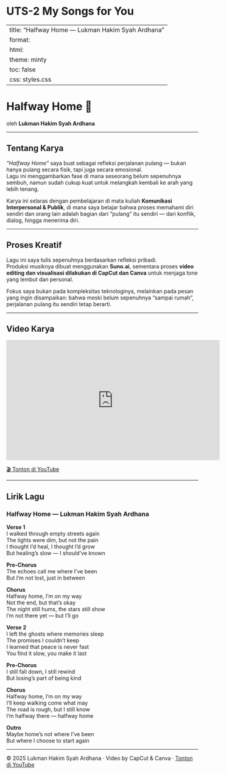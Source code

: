 # UTS-2 My Songs for You

---
title: "Halfway Home — Lukman Hakim Syah Ardhana"
format: 
  html:
    theme: minty
    toc: false
    css: styles.css
---

# Halfway Home 🎵
oleh **Lukman Hakim Syah Ardhana**

---

## Tentang Karya

*“Halfway Home”* saya buat sebagai refleksi perjalanan pulang — bukan hanya pulang secara fisik, tapi juga secara emosional.  
Lagu ini menggambarkan fase di mana seseorang belum sepenuhnya sembuh, namun sudah cukup kuat untuk melangkah kembali ke arah yang lebih tenang.

Karya ini selaras dengan pembelajaran di mata kuliah **Komunikasi Interpersonal & Publik**, di mana saya belajar bahwa proses memahami diri sendiri dan orang lain adalah bagian dari “pulang” itu sendiri — dari konflik, dialog, hingga menerima diri.

---

## Proses Kreatif

Lagu ini saya tulis sepenuhnya berdasarkan refleksi pribadi.  
Produksi musiknya dibuat menggunakan **Suno.ai**, sementara proses **video editing dan visualisasi dilakukan di CapCut dan Canva** untuk menjaga tone yang lembut dan personal.

Fokus saya bukan pada kompleksitas teknologinya, melainkan pada pesan yang ingin disampaikan: bahwa meski belum sepenuhnya “sampai rumah”, perjalanan pulang itu sendiri tetap berarti.

---

## Video Karya

<div style="text-align:center;">
  <iframe width="560" height="315" src="https://www.youtube.com/embed/qKywgE79b1Q" 
  title="Halfway Home — Lukman Hakim Syah Ardhana" 
  frameborder="0" allowfullscreen></iframe>
</div>

[🎬 Tonton di YouTube](https://youtu.be/qKywgE79b1Q)

---

## Lirik Lagu

### **Halfway Home — Lukman Hakim Syah Ardhana**

**Verse 1**  
I walked through empty streets again  
The lights were dim, but not the pain  
I thought I’d heal, I thought I’d grow  
But healing’s slow — I should’ve known  

**Pre-Chorus**  
The echoes call me where I’ve been  
But I’m not lost, just in between  

**Chorus**  
Halfway home, I’m on my way  
Not the end, but that’s okay  
The night still hums, the stars still show  
I’m not there yet — but I’ll go  

**Verse 2**  
I left the ghosts where memories sleep  
The promises I couldn’t keep  
I learned that peace is never fast  
You find it slow, you make it last  

**Pre-Chorus**  
I still fall down, I still rewind  
But losing’s part of being kind  

**Chorus**  
Halfway home, I’m on my way  
I’ll keep walking come what may  
The road is rough, but I still know  
I’m halfway there — halfway home  

**Outro**  
Maybe home’s not where I’ve been  
But where I choose to start again  

---

© 2025 Lukman Hakim Syah Ardhana · Video by CapCut & Canva · [Tonton di YouTube](https://youtu.be/qKywgE79b1Q)
